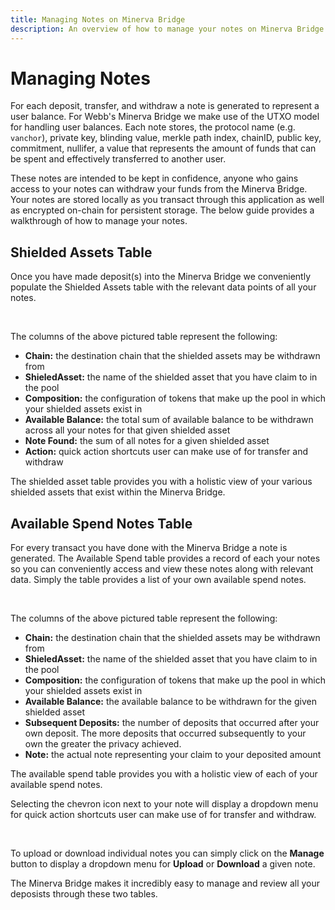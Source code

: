 ```yaml
---
title: Managing Notes on Minerva Bridge
description: An overview of how to manage your notes on Minerva Bridge
---
```



# Managing Notes

For each deposit, transfer, and withdraw a note is generated to represent a user balance. For Webb's Minerva Bridge 
we make use of the UTXO model for handling user balances. Each note stores, the protocol name (e.g. `vanchor`), 
private key, blinding value, merkle path index, chainID, public key, commitment, nullifer, a value that represents the 
amount of funds that can be spent and effectively transferred to another user. 

These notes are intended to be kept in confidence, anyone who gains access to your notes can withdraw your funds from 
the Minerva Bridge. Your notes are stored locally as you transact through this application as well as encrypted on-chain 
for persistent storage. The below guide provides a walkthrough of how to manage your notes. 

## Shielded Assets Table

Once you have made deposit(s) into the Minerva Bridge we conveniently populate the Shielded Assets table with the 
relevant data points of all your notes. 

<br />

<ShieldedAssets />

The columns of the above pictured table represent the following:
- **Chain:** the destination chain that the shielded assets may be withdrawn from
- **ShieledAsset:** the name of the shielded asset that you have claim to in the pool 
- **Composition:** the configuration of tokens that make up the pool in which your shielded assets exist in 
- **Available Balance:** the total sum of available balance to be withdrawn across all your notes for that given shielded asset
- **Note Found:** the sum of all notes for a given shielded asset 
- **Action:** quick action shortcuts user can make use of for transfer and withdraw 

The shielded asset table provides you with a holistic view of your various shielded assets that exist within the Minerva Bridge. 

## Available Spend Notes Table

For every transact you have done with the Minerva Bridge a note is generated. The Available Spend table provides a record of each 
your notes so you can conveniently access and view these notes along with relevant data. Simply the table provides a list 
of your own available spend notes. 

<br />

<AvailableSpendNotes />

The columns of the above pictured table represent the following:
- **Chain:** the destination chain that the shielded assets may be withdrawn from
- **ShieledAsset:** the name of the shielded asset that you have claim to in the pool 
- **Composition:** the configuration of tokens that make up the pool in which your shielded assets exist in 
- **Available Balance:** the available balance to be withdrawn for the given shielded asset
- **Subsequent Deposits:** the number of deposits that occurred after your own deposit. The more deposits that occurred subsequently to your own the greater the privacy achieved. 
- **Note:** the actual note representing your claim to your deposited amount 

The available spend table provides you with a holistic view of each of your available spend notes. 

Selecting the chevron icon next to your note will display a dropdown menu for quick action shortcuts user can make use of for transfer and withdraw.

<br />

<AvailableNotesQuick />

To upload or download individual notes you can simply click on the **Manage** button to display a dropdown menu for 
**Upload** or **Download** a given note. 

<AvailableNotesManage />

The Minerva Bridge makes it incredibly easy to manage and review all your deposists through these two tables. 